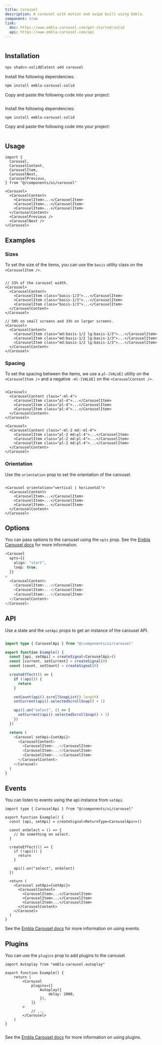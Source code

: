 ```yaml
---
title: Carousel
description: A carousel with motion and swipe built using Embla.
component: true
link:
  doc: https://www.embla-carousel.com/get-started/solid
  api: https://www.embla-carousel.com/api
---
```


<ComponentPreview name="carousel-demo" >

```tsx file=<rootDir>/src/registry/tailwindcss/examples/carousel-demo.tsx

```

</ComponentPreview>

## Installation

<ComponentInstallation >

```bash
npx shadcn-solid@latest add carousel
```

<Step >

<StepItem>Install the following dependencies:</StepItem>

```bash
npm install embla-carousel-solid
```

<StepItem>Copy and paste the following code into your project:</StepItem>
```tsx file=<rootDir>/src/registry/tailwindcss/ui/carousel.tsx
```

</Step>

<Step >

<StepItem>Install the following dependencies:</StepItem>

```bash
npm install embla-carousel-solid
```

<StepItem>Copy and paste the following code into your project:</StepItem>
```tsx file=<rootDir>/../packages/unocss/ui/carousel.tsx
```

</Step>

</ComponentInstallation>

## Usage

```tsx
import {
  Carousel,
  CarouselContent,
  CarouselItem,
  CarouselNext,
  CarouselPrevious,
} from "@/components/ui/carousel"
```

```tsx
<Carousel>
  <CarouselContent>
    <CarouselItem>...</CarouselItem>
    <CarouselItem>...</CarouselItem>
    <CarouselItem>...</CarouselItem>
  </CarouselContent>
  <CarouselPrevious />
  <CarouselNext />
</Carousel>
```

## Examples

### Sizes

To set the size of the items, you can use the `basis` utility class on the `<CarouselItem />`.

<ComponentPreview name="carousel-size" >

```tsx file=<rootDir>/src/registry/tailwindcss/examples/carousel-size.tsx

```

</ComponentPreview>

```tsx title="Example" {4-6}
// 33% of the carousel width.
<Carousel>
  <CarouselContent>
    <CarouselItem class="basis-1/3">...</CarouselItem>
    <CarouselItem class="basis-1/3">...</CarouselItem>
    <CarouselItem class="basis-1/3">...</CarouselItem>
  </CarouselContent>
</Carousel>
```

```tsx title="Responsive" {4-6}
// 50% on small screens and 33% on larger screens.
<Carousel>
  <CarouselContent>
    <CarouselItem class="md:basis-1/2 lg:basis-1/3">...</CarouselItem>
    <CarouselItem class="md:basis-1/2 lg:basis-1/3">...</CarouselItem>
    <CarouselItem class="md:basis-1/2 lg:basis-1/3">...</CarouselItem>
  </CarouselContent>
</Carousel>
```

### Spacing

To set the spacing between the items, we use a `pl-[VALUE]` utility on the `<CarouselItem />` and a negative `-ml-[VALUE]` on the `<CarouselContent />`.

<ComponentPreview name="carousel-spacing" >

```tsx file=<rootDir>/src/registry/tailwindcss/examples/carousel-spacing.tsx

```

</ComponentPreview>

```tsx title="Example" /-ml-4/ /pl-4/
<Carousel>
  <CarouselContent class="-ml-4">
    <CarouselItem class="pl-4">...</CarouselItem>
    <CarouselItem class="pl-4">...</CarouselItem>
    <CarouselItem class="pl-4">...</CarouselItem>
  </CarouselContent>
</Carousel>
```

```tsx title="Responsive" /-ml-2/ /pl-2/ /md:-ml-4/ /md:pl-4/
<Carousel>
  <CarouselContent class="-ml-2 md:-ml-4">
    <CarouselItem class="pl-2 md:pl-4">...</CarouselItem>
    <CarouselItem class="pl-2 md:pl-4">...</CarouselItem>
    <CarouselItem class="pl-2 md:pl-4">...</CarouselItem>
  </CarouselContent>
</Carousel>
```

### Orientation

Use the `orientation` prop to set the orientation of the carousel.

<ComponentPreview name="carousel-orientation" >

```tsx file=<rootDir>/src/registry/tailwindcss/examples/carousel-orientation.tsx

```

</ComponentPreview>

```tsx/vertical | horizontal/
<Carousel orientation="vertical | horizontal">
  <CarouselContent>
    <CarouselItem>...</CarouselItem>
    <CarouselItem>...</CarouselItem>
    <CarouselItem>...</CarouselItem>
  </CarouselContent>
</Carousel>
```

## Options

You can pass options to the carousel using the `opts` prop. See the [Embla Carousel docs](https://www.embla-carousel.com/api/options/) for more information.

```ts {2-5}
<Carousel
  opts={{
    align: "start",
    loop: true,
  }}
>
  <CarouselContent>
    <CarouselItem>...</CarouselItem>
    <CarouselItem>...</CarouselItem>
    <CarouselItem>...</CarouselItem>
  </CarouselContent>
</Carousel>
```

## API

Use a state and the `setApi` props to get an instance of the carousel API.

<ComponentPreview name="carousel-api-demo" >

```tsx file=<rootDir>/src/registry/tailwindcss/examples/carousel-api-demo.tsx

```

</ComponentPreview>

```ts {1,4,22}
import type { CarouselApi } from "@/components/ui/carousel"

export function Example() {
  const [api, setApi] = createSignal<CarouselApi>()
  const [current, setCurrent] = createSignal(0)
  const [count, setCount] = createSignal(0)

  createEffect(() => {
    if (!api()) {
      return
    }

    setCount(api().scrollSnapList().length)
    setCurrent(api().selectedScrollSnap() + 1)

    api().on("select", () => {
      setCurrent(api().selectedScrollSnap() + 1)
    })
  })

  return (
    <Carousel setApi={setApi}>
      <CarouselContent>
        <CarouselItem>...</CarouselItem>
        <CarouselItem>...</CarouselItem>
        <CarouselItem>...</CarouselItem>
      </CarouselContent>
    </Carousel>
  )
}
```

## Events

You can listen to events using the api instance from `setApi`.

```tsx{1,4-16}
import type { CarouselApi } from "@/components/ui/carousel"

export function Example() {
  const [api, setApi] = createSignal<ReturnType<CarouselApi>>()

  const onSelect = () => {
    // Do something on select.
  }

  createEffect(() => {
    if (!api()) {
      return
    }

    api().on("select", onSelect)
  })

  return (
    <Carousel setApi={setApi}>
      <CarouselContent>
        <CarouselItem>...</CarouselItem>
        <CarouselItem>...</CarouselItem>
        <CarouselItem>...</CarouselItem>
      </CarouselContent>
    </Carousel>
  )
}
```

See the [Embla Carousel docs](https://www.embla-carousel.com/api/events/) for more information on using events.

## Plugins

You can use the `plugins` prop to add plugins to the carousel.

```t {1,6-10}
import Autoplay from "embla-carousel-autoplay"

export function Example() {
	return (
		<Carousel
			plugins={[
				Autoplay({
					delay: 2000,
				}),
			]}
		>
			// ...
		</Carousel>
	)
}
```

<ComponentPreview name="carousel-plugin" >

```tsx file=<rootDir>/src/registry/tailwindcss/examples/carousel-plugin.tsx

```

</ComponentPreview>

See the [Embla Carousel docs](https://www.embla-carousel.com/api/plugins/) for more information on using plugins.
